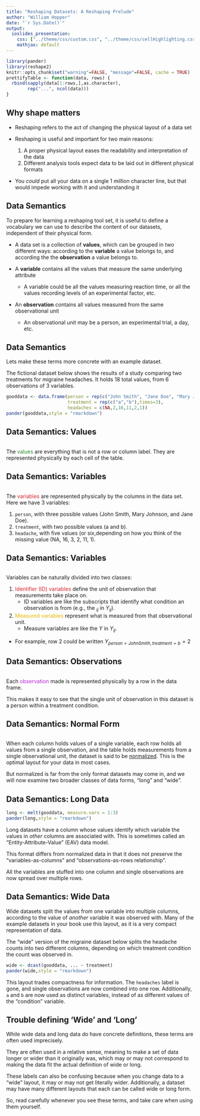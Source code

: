 ```yaml
---
title: "Reshaping Datasets: A Reshaping Prelude"
author: "William Hopper"
date: "`r Sys.Date()`"
output:
  ioslides_presentation:
    css: ["../theme/css/custom.css", "../theme/css/cellHighlighting.css"]
    mathjax: default
---
```


```r
library(pander)
library(reshape2)
knitr::opts_chunk$set("warning"=FALSE, "message"=FALSE, cache = TRUE)
prettifyTable <- function(data, rows) {
  rbind(sapply(data[1:rows,],as.character),
        rep("...", ncol(data)))
}
```

## Why shape matters
- Reshaping refers to the act of changing the physical layout of a data set

- Reshaping is useful and important for two main reasons:
    1. A proper physical layout eases the readability and interpretation of the data
    2. Different analysis tools expect data to be laid out in different physical formats

- You *could* put all your data on a single 1 million character line, but that would impede working with it and understanding it

## Data Semantics
To prepare for learning a reshaping tool set, it is useful to define a vocabulary we can use to describe the content of our datasets, independent of their physical form. 

- A data set is a collection of **values**, which can be grouped in two different ways: according to the **variable** a value belongs to, and according the the **observation** a value belongs to.

 - A **variable** contains all the values that measure the same underlying attribute
    - A variable could be all the values measuring reaction time, or all the values recording levels of an experimental factor, etc.

- An **observation** contains all values measured from the same observational unit
    - An observational unit may be a person, an experimental trial, a day, etc.

## Data Semantics
Lets make these terms more concrete with an example dataset.

The fictional dataset below shows the results of a study comparing two treatments for migraine headaches. It holds 18 total values, from 6 observations of 3 variables.

```r
gooddata <- data.frame(person = rep(c("John Smith", "Jane Doe", "Mary Johnson"), each=2),
                       treatment = rep(c("a","b"),times=3),
                       headaches = c(NA,2,16,11,2,1))
pander(gooddata,style = "rmarkdown")
```


## Data Semantics: Values {#values}
```r
```

The <span style="color: #288E26">values</span> are everything that is not a row or column label. They are represented physically by each cell of the table.

## Data Semantics: Variables {#variables}
```r
```

The <span style="color: #D5252D">variables</span> are represented physically by the columns in the data set. Here we have 3 variables:

1. `person`, with three possible values (John Smith, Mary Johnson, and Jane Doe).
2. `treatment`, with two possible values (a and b).
3. `headache`, with five values (or six,depending on how you think of the missing value (NA,
16, 3, 2, 11, 1).

## Data Semantics: Variables {#VarTypes}
```r
```

Variables can be naturally divided into two classes:

1. <span style="color: #D5252D">Identifier (ID) variables</span> define the unit of observation that measurements take place on.
    - ID variables are like the subscripts that identify what condition an observation is from (e.g., the $_{ij}$ in $Y_{ij}$).
2. <span style="color: #E4B500">Measured variables</span> represent what is measured from that observational unit.
    - Measure variables are like the $Y$ in $Y_{ij}$.

- For example, row 2 could be written $Y_{person = John Smith, treatment = b} = 2$
    
## Data Semantics: Observations {#observations}
```r
```

Each <span style="color: #B825D5">observation</span> made is represented physically by a row in the data frame.

This makes it easy to see that the single unit of observation in this dataset is a person within a treatment condition.

## Data Semantics: Normal Form
```r
```

When each column holds values of a single variable, each row holds all values from a single observation, and the table holds measurements from a single observational unit, the dataset is said to be [normalized](https://en.wikipedia.org/wiki/Third_normal_form). This is the optimal layout for your data in most cases.

But normalized is far from the only format datasets may come in, and we will now examine two broader classes of data forms, "long" and "wide".

## Data Semantics: Long Data {#long .table-column}

```r
long <- melt(gooddata, measure.vars = 1:3)
pander(long,style = "rmarkdown")
```

Long datasets have a column whose values identify which variable the values in *other* columns are associated with. This is sometimes called an "Entity-Attribute-Value" (EAV) data model.

This format differs from normalized data in that it does not preserve the "variables-as-columns" and "observations-as-rows relationship".

All the variables are stuffed into one column and single observations are now spread over multiple rows.

## Data Semantics: Wide Data {#wide}
Wide datasets split the values from one variable into multiple columns, according to the value of *another* variable it was observed with. Many of the example datasets in your book use this layout, as it is a very compact representation of data.

The "wide" version of the migraine dataset below splits the headache counts into two different columns, depending on which treatment condition the count was observed in.

```r
wide <- dcast(gooddata, ... ~ treatment)
pander(wide,style = "rmarkdown")
```

This layout trades compactness for information. The `headaches` label is gone, and single observations are now combined into one row. Additionally, `a` and `b` are now used as distinct variables, instead of as different values of the "condition" variable.

## Trouble defining 'Wide' and 'Long'
While wide data and long data *do* have concrete definitions, these terms are often used imprecisely. 

They are often used in a relative sense, meaning to make a set of data longer or wider than it originally was, which may or may not correspond to making the data fit the actual definition of wide or long. 

These labels can also be confusing because when you change data to a "wide" layout, it may or may not get literally wider. Additionally, a dataset may have many different layouts that each can be called wide or long form.

So, read carefully whenever you see these terms, and take care when using them yourself.